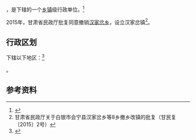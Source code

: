 {{中国乡级行政区|62/04/22/220/000}}

'''{{PAGENAMEBASE}}'''，是{{PRC admin/fullname|62/04/22/220/000|3}}下辖的一个[[乡镇|乡镇]]级行政单位。<ref>{{PRC admin/ref sgc|{{PRC admin/parent|62/04/22/220/000}}}}</ref>

2015年，甘肃省民政厅批复同意撤销[[汉家岔乡|汉家岔乡]]，设立汉家岔镇<ref>甘肃省民政厅关于白银市会宁县汉家岔乡等8乡撤乡改镇的批复（甘民复〔2015〕2号）</ref>。

== 行政区划 ==

{{PAGENAMEBASE}}下辖以下地区：<ref>{{PRC admin/ref sgc|62/04/22/220/000}}</ref>

{{PRC admin/children|62/04/22/220/000}}。

== 参考资料 ==

{{reflist}}

{{行政区划小作品}}
{{PRC admin/navcat|62/04/22/220/000}}